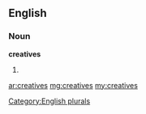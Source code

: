 ==English==

===Noun===
'''creatives'''

# {{plural of|[[creative]]}}

[[Category:English plurals]]

[[ar:creatives]]
[[mg:creatives]]
[[my:creatives]]